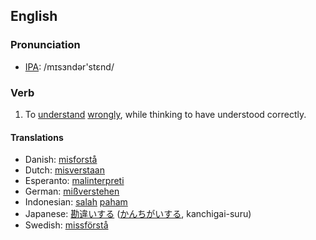 ==English==
=== Pronunciation ===
*[[w:IPA|IPA]]: /mɪsɜndər'stεnd/

=== Verb ===
{{irregverb|'''to misunderstand'''|'''[[misunderstands]]'''|'''[[misunderstood]]'''|'''[[misunderstood]]'''|'''[[misunderstanding]]'''}}

# To [[understand]] [[wrongly]], while thinking to have understood correctly.

==== Translations ====
*Danish: [[misforstå]]
*Dutch: [[misverstaan]]
*Esperanto: [[malinterpreti]]
*German: [[mißverstehen]]
*Indonesian: [[salah]] [[paham]]
*Japanese: [[勘違い]]する ([[かんちがい]]する, kanchigai-suru)
*Swedish: [[missförstå]]